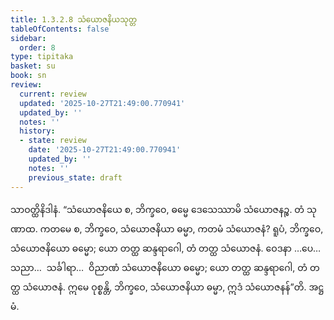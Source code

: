 ```yaml
---
title: 1.3.2.8 သံယောဇနိယသုတ္တ
tableOfContents: false
sidebar:
  order: 8
type: tipitaka
basket: su
book: sn
review:
  current: review
  updated: '2025-10-27T21:49:00.770941'
  updated_by: ''
  notes: ''
  history:
  - state: review
    date: '2025-10-27T21:49:00.770941'
    updated_by: ''
    notes: ''
    previous_state: draft
---
```



<ReviewStatus review={frontmatter.review} showDetails={true} />

<HypothesisAnnotation frontmatter={frontmatter} />

<DynamicBreadcrumb />

<Division number="120" book="sn" e="ch" v="18" p="298">

<Paragraph number="696" book="sn">
သာဝတ္ထိနိဒါနံ. “သံယောဇနိယေ စ, ဘိက္ခဝေ, ဓမ္မေ ဒေသေဿာမိ သံယောဇနဉ္စ. တံ သုဏာထ. ကတမေ စ, ဘိက္ခဝေ, သံယောဇနိယာ ဓမ္မာ, ကတမံ သံယောဇနံ? ရူပံ, ဘိက္ခဝေ, သံယောဇနိယော ဓမ္မော; ယော တတ္ထ ဆန္ဒရာဂေါ, တံ တတ္ထ သံယောဇနံ. ဝေဒနာ …ပေ…  သညာ…  သင်္ခါရာ…  ဝိညာဏံ သံယောဇနိယော ဓမ္မော; ယော တတ္ထ ဆန္ဒရာဂေါ, တံ တတ္ထ သံယောဇနံ. ဣမေ ဝုစ္စန္တိ, ဘိက္ခဝေ, သံယောဇနိယာ ဓမ္မာ, ဣဒံ သံယောဇနန်”တိ.

</Paragraph>
</Division>

<Paragraph number="697" type="center" book="sn">
အဋ္ဌမံ.
</Paragraph>